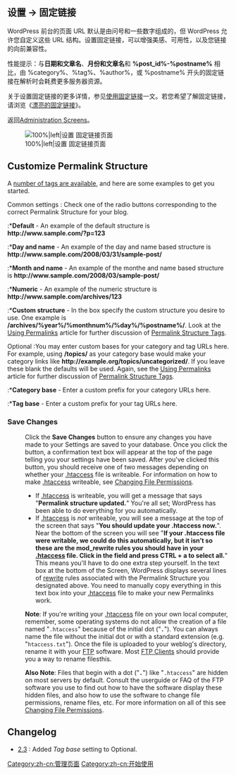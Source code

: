 {{Languages|
{{en|Settings Permalinks Screen}}
{{ja|Settings Permalinks SubPanel}}
{{pt-br|Sub-Painel Links Permanentes}}
{{zh-cn|设置 固定链接页面}}
}}

==设置 &rarr; 固定链接==

WordPress 前台的页面 URL 默认是由问号和一些数字组成的，但 WordPress 允许您自定义这些 URL 结构。设置固定链接，可以增强美感、可用性，以及您链接的向前兼容性。

性能提示：与'''日期和文章名'''、'''月份和文章名'''和 '''%post_id%-%postname%''' 相比，由 %category%、%tag%、%author%，或 %postname% 开头的固定链接在解析时会耗费更多服务器资源。

关于设置固定链接的更多详情，参见[[zh-cn:使用固定链接|使用固定链接]]一文。若您希望了解固定链接，请浏览《[[zh-cn:博客绪论#漂亮的固定链接|漂亮的固定链接]]》。

返回[[Administration Screens]]。

[[Image:options-permalinks.png|100%|left|设置 固定链接页面]]

==Customize Permalink Structure==
A [[Using_Permalinks|number of tags are available]], and here are some examples to get you started.

;Common settings : Check one of the radio buttons corresponding to the correct Permalink Structure for your blog. 

:*'''Default''' - An example of the default structure is '''<nowiki>http://www.sample.com/?p=123</nowiki>'''

:*'''Day and name''' - An example of the day and name based structure is '''<nowiki>http://www.sample.com/2008/03/31/sample-post/</nowiki>'''

:*'''Month and name''' - An example of the monthe and name based structure is '''<nowiki>http://www.sample.com/2008/03/sample-post/</nowiki>'''

:*'''Numeric''' - An example of the numeric structure is '''<nowiki>http://www.sample.com/archives/123</nowiki>'''

:*'''Custom structure''' - In the box specify the custom structure you desire to use.  One example is '''<nowiki>/archives/%year%/%monthnum%/%day%/%postname%/</nowiki>'''.  Look at the [[Using Permalinks]] article for further discussion of [[Using_Permalinks#Structure_Tags|Permalink Structure Tags]].

;Optional :You may enter custom bases for your category and tag URLs here. For example, using '''<nowiki>/topics/</nowiki>''' as your category base would make your category links like '''<nowiki>http://example.org/topics/uncategorized/</nowiki>'''. If you leave these blank the defaults will be used.  Again, see the [[Using Permalinks]] article for further discussion of [[Using_Permalinks#Structure_Tags|Permalink Structure Tags]].
:*'''Category base''' -  Enter a custom prefix for your category URLs here.
:*'''Tag base''' - Enter a custom prefix for your tag URLs here.

===Save Changes===
:Click the '''Save Changes''' button to ensure any changes you have made to your Settings are saved to your database.  Once you click the button, a confirmation text box will appear at the top of the page telling you your settings have been saved.   After you've clicked this button, you should receive one of two messages depending on whether your [[Glossary#.htaccess|.htaccess]] file is writeable.  For information on how to make [[Glossary#.htaccess|.htaccess]] writeable, see [[Changing File Permissions]]. 
:*If [[Glossary#.htaccess|.htaccess]] is writeable, you will get a message that says "'''Permalink structure updated.'''"  You're all set; WordPress has been able to do everything for you automatically.
:*If [[Glossary#.htaccess|.htaccess]] is ''not'' writeable, you will see a message at the top of the screen that says "'''You should update your .htaccess now.'''".  Near the bottom of the screen you will see "'''If your .htaccess file were writable, we could do this automatically, but it isn’t so these are the mod_rewrite rules you should have in your [[Glossary#.htaccess|.htaccess]] file. Click in the field and press CTRL + a to select all.'''"  This means you'll have to do one extra step yourself.  In the text box at the bottom of the Screen, WordPress displays several lines of [[Glossary#mod_rewrite|rewrite]] rules associated with the Permalink Structure you designated above.  You need to manually copy everything in this text box into your [[Glossary#.htaccess|.htaccess]] file to make your new Permalinks work.

:'''Note''':  If you're writing your [[Glossary#.htaccess|.htaccess]] file on your own local computer, remember, some operating systems do not allow the creation of a file named "<code>.htaccess</code>" because of the initial dot ("'''<code>.</code>'''"). You can always name the file without the initial dot or with a standard extension (e.g. "<code>htaccess.txt</code>").  Once the file is uploaded to your weblog's directory, rename it with your [[Glossary#FTP|FTP]] software. Most [[FTP Clients]] should provide you a way to rename filesthis.

:'''Also Note''':  Files that begin with a dot ("'''<code>.</code>'''") like "<code>.htaccess</code>" are hidden on most servers by default.  Consult the userguide or FAQ of the FTP software you use to find out how to have the software display these hidden files, and also how to use the software to change file permissions, rename files, etc.  For more information on all of this see [[Changing File Permissions]].

== Changelog ==
* [[Version 2.3|2.3]] : Added ''Tag base'' setting to Optional.

{{zh-cn:管理页面页脚}}

[[Category:zh-cn:管理页面]]
[[Category:zh-cn:开始使用]]

{{zh-cn:Stub}}